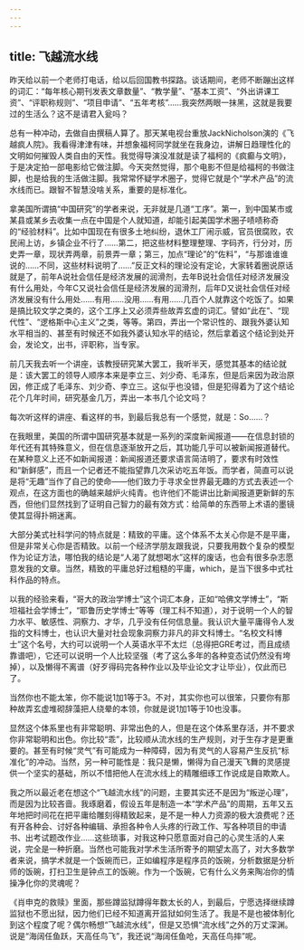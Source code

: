 ```yaml
---
---
---
```

title: 飞越流水线
---




昨天给以前一个老师打电话，给以后回国教书探路。谈话期间，老师不断蹦出这样的词汇：“每年核心期刊发表文章数量”、“教学量”、“基本工资”、“外出讲课工资”、“评职称规则”、“项目申请”、“五年考核”……我突然两眼一抹黑，这就是我要过的生活么？这不是请君入瓮吗？

总有一种冲动，去做自由撰稿人算了。那天某电视台重放JackNicholson演的《飞越疯人院》。我看得津津有味，并想象福柯同学就坐在我身边，讲解日趋理性化的文明如何摧毁人类自由的天性。我觉得导演没准就是读了福柯的《疯癫与文明》，于是决定拍一部电影给它做注脚。今天突然觉得，那个电影不但是给福柯的书做注脚，也是给我的生活做注脚。我常常怀疑学术圈子，觉得它就是个“学术产品”的流水线而已。跟智不智慧没啥关系，重要的是标准化。

拿美国所谓搞“中国研究”的学者来说，无非就是几道“工序”。第一，到中国某市或某县或某乡去收集一点在中国是个人就知道，却能引起美国学术圈子啧啧称奇的“经验材料”。比如中国现在有很多土地纠纷，退休工厂闹示威，官员很腐败，农民闹上访，乡镇企业不行了……第二，把这些材料整理整理、字码齐，行分对，历史弄一章，现状弄两章，前景弄一章；第三，加点“理论”的“佐料”，“与那谁谁谁说的……不同，这些材料说明了……”反正文科的理论没有定论，大家转着圈说原话就是了，前年A说社会信任是经济发展的润滑剂，去年B说社会信任对经济发展没有什么用处，今年C又说社会信任是经济发展的润滑剂，后年D又说社会信任对经济发展没有什么用处……有用……没用……有用……几百个人就靠这个吃饭了。如果是搞比较文学之类的，这个工序上又必须弄些故弄玄虚的词汇。譬如“此在”、“现代性”、“逻格斯中心主义”之类，等等。第四，弄出一个常识性的、跟我外婆认知水平相当的、甚至有时候还不如我外婆认知水平的结论，然后拿着这个结论到处开会，发论文，出书，评职称，当专家。

前几天我去听一个讲座，该教授研究某大罢工，我听半天，感觉其基本的结论就是：该大罢工的领导人顺序本来是李立三、刘少奇、毛泽东，但是后来因为政治原因，修正成了毛泽东、刘少奇、李立三。这似乎也没错，但是犯得着为了这个结论花个几年时间，研究基金几万，弄出一本书几个论文吗？

每次听这样的讲座、看这样的书，到最后我总有一个感觉，就是：So……？

在我眼里，美国的所谓中国研究基本就是一系列的深度新闻报道——在信息封锁的年代还有其特殊意义，但在信息逐渐放开之后，其功能几乎可以被新闻报道替代。在某种意义上还不如新闻报道：新闻报道还要求语言简洁明了，要求有时效性和“新鲜感”，而且一个记者还不能指望靠几次采访吃五年饭。而学者，简直可以说是将“无趣”当作了自己的使命——他们致力于寻求全世界最无趣的方式去表述一个观点，在这方面也的确越来越炉火纯青。也许他们不能讲出比新闻报道更新鲜的东西，但他们显然找到了证明自己智力的最有效方式：给简单的东西带上术语的墨镜使其显得扑朔迷离。

大部分美式社科学问的特点就是：精致的平庸。这个体系不太关心你是不是平庸，但是非常关心你是否精致。以前一个经济学朋友跟我说，只要我用数个复杂的模型作为论证方法，哪怕我的结论是“人渴了就想喝水”这样的废话，也会有很多杂志愿意发我的文章。当然，精致的平庸总好过粗糙的平庸，which，是当下很多中式社科作品的特点。

以我的经验来看，“哥大的政治学博士”这个词汇本身，正如“哈佛文学博士”，“斯坦福社会学博士”，“耶鲁历史学博士”等等（理工科不知道），对于说明一个人的智力水平、敏感性、洞察力、才华，几乎没有任何信息量。我认识大量平庸得令人发指的文科博士，也认识大量对社会现象洞察力非凡的非文科博士。“名校文科博士”这个名号，大约可以说明一个人英语水平不太烂（总得把GRE考过，而且成绩靠谱吧），它还可以说明一个人比较坚强（考了这么多年的各种变态试仍然没有垮掉），以及懒得不离谱（好歹得码完各种作业以及毕业论文才让毕业），仅此而已了。

当然你也不能太笨，你不能说1加1等于3。不对，其实你也可以很笨，只要你有那种故弄玄虚堆砌辞藻把人绕晕的本领，你就是说1加1等于10也没事。

显然这个体系里也有非常聪明、非常出色的人，但是在这个体系里存活，并不要求你非常聪明和出色。你比较“乖”，比较顺从流水线的生产规则，对于生存才是更重要的。甚至有时候“灵气”有可能成为一种障碍，因为有灵气的人容易产生反抗“标准化”的冲动。当然，另一种可能性是：我只是懒，懒得为自己漫天飞舞的灵感提供一个坚实的基础，所以不惜把他人在流水线上的精雕细琢工作说成是自欺欺人。

我之所以最近老在想这个“飞越流水线”的问题，主要其实还不是因为“叛逆心理”，而是因为比较吝啬。我琢磨着，假设五年是制造一本“学术产品”的周期，五年又五年地把时间花在把平庸给雕刻得精致起来，是不是一种人力资源的极大浪费呢？还有开各种会、讨好各种编辑、承担各种令人头疼的行政工作、写各种项目的申请书、出考试题改作业……这些琐事，对我这种只愿意面对自己的心灵生活的人来说，完全是一种折磨。当然也可能我对学术生活所寄予的期望太高了，对大多数学者来说，搞学术就是一个饭碗而已，正如编程序是程序员的饭碗，分析数据是分析师的饭碗，打扫卫生是钟点工的饭碗。作为一个饭碗，它有什么义务来陶冶你的情操净化你的灵魂呢？

《肖申克的救赎》里面，那些蹲监狱蹲得年数太长的人，到最后，宁愿选择继续蹲监狱也不愿出狱，因力他们已经不知道离开监狱如何生活了。我是不是也被体制化到这个程度了呢？偶尔畅想“飞越流水线”，但是又恐惧“流水线”之外的万丈深渊。说是“海阔任鱼跃，天高任鸟飞”，我还说“海阔任鱼呛，天高任鸟摔”呢。